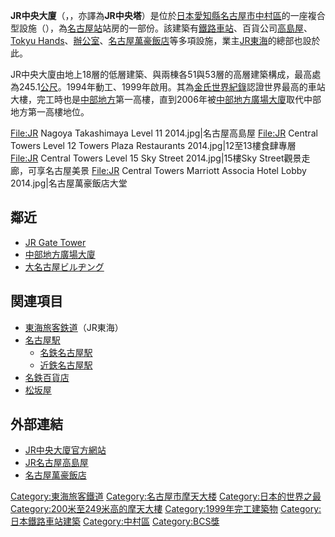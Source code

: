 {{Infobox Skyscraper
| building_name = JR中央大廈<br /><small>JR Central Towers</small>
| image = [[File:JR_Central_Towers.jpg|250px]]<br /><small>JR中央大廈</small>
| location = {{JPN}}[[愛知縣|愛知縣]][[名古屋市|名古屋市]]
| coordinates = {{coord|35|10|17|N|136|52|58|E|region:JP_type:landmark|display=inline,title}}
| completion_date= 1999年12月20日
| use = 辦公室<br />購物中心<br />飯店<br />停車場
| antenna_spire = 
| roof = 
| top_floor = 245.1[[公尺|公尺]]
| floor_count = 地上51層 地下4層
| floor_area = 82,191 平方公尺
| elevator_count = 
| architect = [[KPF建築師事務所|KPF建築師事務所]]
| skyscraperpage_id = 
}}

'''JR中央大廈'''（{{lang-ja|JRセントラルタワーズ}}，{{lang|en|JR Central Towers}}，亦譯為'''JR中央塔'''）是位於[[日本|日本]][[愛知縣|愛知縣]][[名古屋市|名古屋市]][[中村區|中村區]]的一座複合型設施（{{link-ja|車站大樓|駅ビル}}），為[[名古屋站|名古屋站]]站房的一部份。該建築有[[鐵路車站|鐵路車站]]、百貨公司[[高島屋|高島屋]]、[[Tokyu_Hands|Tokyu Hands]]、[[辦公室|辦公室]]、[[萬豪國際|名古屋萬豪飯店]]等多項設施，業主[[東海旅客鐵道|JR東海]]的總部也設於此。

JR中央大廈由地上18層的低層建築、與兩棟各51與53層的高層建築構成，最高處為245.1[[公尺|公尺]]。1994年動工、1999年啟用。其為[[金氏世界紀錄|金氏世界紀錄]]認證世界最高的車站大樓，完工時也是[[中部地方|中部地方]]第一高樓，直到2006年被[[中部地方廣場大廈|中部地方廣場大廈]]取代中部地方第一高樓地位。

<gallery>
File:JR Nagoya Takashimaya Level 11 2014.jpg|名古屋高島屋
File:JR Central Towers Level 12 Towers Plaza Restaurants 2014.jpg|12至13樓食肆專層
File:JR Central Towers Level 15 Sky Street 2014.jpg|15樓Sky Street觀景走廊，可享名古屋美景
File:JR Central Towers Marriott Associa Hotel Lobby 2014.jpg|名古屋萬豪飯店大堂
</gallery>

== 鄰近 ==
*[[JR_Gate_Tower|JR Gate Tower]]
*[[中部地方廣場大廈|中部地方廣場大廈]]
*[[大名古屋ビルヂング|大名古屋ビルヂング]]

== 関連項目 ==
{{commonscat|JR Central Towers}}
* [[東海旅客鉄道|東海旅客鉄道]]（JR東海）
* [[名古屋駅|名古屋駅]]
** [[名鉄名古屋駅|名鉄名古屋駅]]
** [[近鉄名古屋駅|近鉄名古屋駅]]
* [[名鉄百貨店|名鉄百貨店]]
* [[松坂屋|松坂屋]]

== 外部連結 ==
* [http://www.towers.jp/ JR中央大廈官方網站] {{Wayback|url=http://www.towers.jp/ |date=20201226013828 }}
* [http://www.jr-takashimaya.co.jp/ JR名古屋高島屋] {{Wayback|url=http://www.jr-takashimaya.co.jp/ |date=20210128082949 }}
* [http://www.associa.com/nma/ 名古屋萬豪飯店] {{Wayback|url=http://www.associa.com/nma/ |date=20210127131500 }}
{{commonscat|JR Central Towers}}
{{日本建築小作品}}
{{DEFAULTSORT:JR Central Towers}}
{{摩天大楼}}
[[Category:東海旅客鐵道|Category:東海旅客鐵道]]
[[Category:名古屋市摩天大楼|Category:名古屋市摩天大楼]]
[[Category:日本的世界之最|Category:日本的世界之最]]
[[Category:200米至249米高的摩天大樓|Category:200米至249米高的摩天大樓]]
[[Category:1999年完工建築物|Category:1999年完工建築物]]
[[Category:日本鐵路車站建築|Category:日本鐵路車站建築]]
[[Category:中村區|Category:中村區]]
[[Category:BCS獎|Category:BCS獎]]